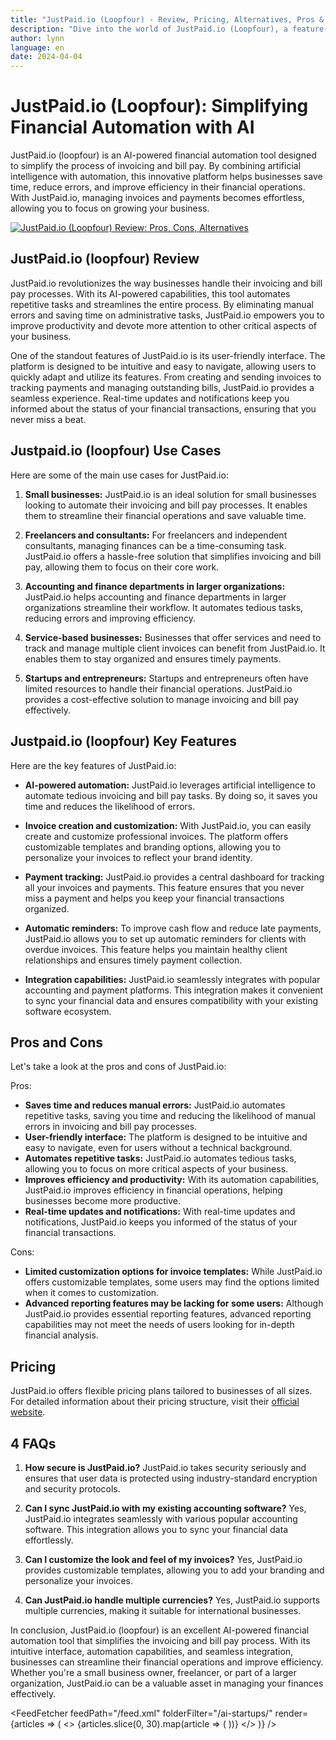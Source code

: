 ```yaml
---
title: "JustPaid.io (Loopfour) - Review, Pricing, Alternatives, Pros & Cons"
description: "Dive into the world of JustPaid.io (Loopfour), a feature-rich AI tool. Learn about its features, pricing, and how it's making an impact. Don't miss out!"
author: lynn
language: en
date: 2024-04-04
---
```


# JustPaid.io (Loopfour): Simplifying Financial Automation with AI
        
JustPaid.io (loopfour) is an AI-powered financial automation tool designed to simplify the process of invoicing and bill pay. By combining artificial intelligence with automation, this innovative platform helps businesses save time, reduce errors, and improve efficiency in their financial operations. With JustPaid.io, managing invoices and payments becomes effortless, allowing you to focus on growing your business.


<BlogHeader />


[![JustPaid.io (Loopfour) Review: Pros, Cons, Alternatives](/ai-startups/justpaid.io-(loopfour).png)](https://www.justpaid.io/)



## JustPaid.io (loopfour) Review

JustPaid.io revolutionizes the way businesses handle their invoicing and bill pay processes. With its AI-powered capabilities, this tool automates repetitive tasks and streamlines the entire process. By eliminating manual errors and saving time on administrative tasks, JustPaid.io empowers you to improve productivity and devote more attention to other critical aspects of your business.

One of the standout features of JustPaid.io is its user-friendly interface. The platform is designed to be intuitive and easy to navigate, allowing users to quickly adapt and utilize its features. From creating and sending invoices to tracking payments and managing outstanding bills, JustPaid.io provides a seamless experience. Real-time updates and notifications keep you informed about the status of your financial transactions, ensuring that you never miss a beat.

## Justpaid.io (loopfour) Use Cases

Here are some of the main use cases for JustPaid.io:

1. **Small businesses:** JustPaid.io is an ideal solution for small businesses looking to automate their invoicing and bill pay processes. It enables them to streamline their financial operations and save valuable time.

2. **Freelancers and consultants:** For freelancers and independent consultants, managing finances can be a time-consuming task. JustPaid.io offers a hassle-free solution that simplifies invoicing and bill pay, allowing them to focus on their core work.

3. **Accounting and finance departments in larger organizations:** JustPaid.io helps accounting and finance departments in larger organizations streamline their workflow. It automates tedious tasks, reducing errors and improving efficiency.

4. **Service-based businesses:** Businesses that offer services and need to track and manage multiple client invoices can benefit from JustPaid.io. It enables them to stay organized and ensures timely payments.

5. **Startups and entrepreneurs:** Startups and entrepreneurs often have limited resources to handle their financial operations. JustPaid.io provides a cost-effective solution to manage invoicing and bill pay effectively.

## Justpaid.io (loopfour) Key Features

Here are the key features of JustPaid.io:

- **AI-powered automation:** JustPaid.io leverages artificial intelligence to automate tedious invoicing and bill pay tasks. By doing so, it saves you time and reduces the likelihood of errors.

- **Invoice creation and customization:** With JustPaid.io, you can easily create and customize professional invoices. The platform offers customizable templates and branding options, allowing you to personalize your invoices to reflect your brand identity.

- **Payment tracking:** JustPaid.io provides a central dashboard for tracking all your invoices and payments. This feature ensures that you never miss a payment and helps you keep your financial transactions organized.

- **Automatic reminders:** To improve cash flow and reduce late payments, JustPaid.io allows you to set up automatic reminders for clients with overdue invoices. This feature helps you maintain healthy client relationships and ensures timely payment collection.

- **Integration capabilities:** JustPaid.io seamlessly integrates with popular accounting and payment platforms. This integration makes it convenient to sync your financial data and ensures compatibility with your existing software ecosystem.

## Pros and Cons

Let's take a look at the pros and cons of JustPaid.io:

Pros:
- **Saves time and reduces manual errors:** JustPaid.io automates repetitive tasks, saving you time and reducing the likelihood of manual errors in invoicing and bill pay processes. 
- **User-friendly interface:** The platform is designed to be intuitive and easy to navigate, even for users without a technical background. 
- **Automates repetitive tasks:** JustPaid.io automates tedious tasks, allowing you to focus on more critical aspects of your business.
- **Improves efficiency and productivity:** With its automation capabilities, JustPaid.io improves efficiency in financial operations, helping businesses become more productive.
- **Real-time updates and notifications:** With real-time updates and notifications, JustPaid.io keeps you informed of the status of your financial transactions.

Cons:
- **Limited customization options for invoice templates:** While JustPaid.io offers customizable templates, some users may find the options limited when it comes to customization.
- **Advanced reporting features may be lacking for some users:** Although JustPaid.io provides essential reporting features, advanced reporting capabilities may not meet the needs of users looking for in-depth financial analysis.

## Pricing

JustPaid.io offers flexible pricing plans tailored to businesses of all sizes. For detailed information about their pricing structure, visit their [official website](https://www.justpaid.io/pricing).

## 4 FAQs

1. **How secure is JustPaid.io?**
   JustPaid.io takes security seriously and ensures that user data is protected using industry-standard encryption and security protocols.

2. **Can I sync JustPaid.io with my existing accounting software?**
   Yes, JustPaid.io integrates seamlessly with various popular accounting software. This integration allows you to sync your financial data effortlessly.

3. **Can I customize the look and feel of my invoices?**
   Yes, JustPaid.io provides customizable templates, allowing you to add your branding and personalize your invoices.

4. **Can JustPaid.io handle multiple currencies?**
   Yes, JustPaid.io supports multiple currencies, making it suitable for international businesses.

In conclusion, JustPaid.io (loopfour) is an excellent AI-powered financial automation tool that simplifies the invoicing and bill pay process. With its intuitive interface, automation capabilities, and seamless integration, businesses can streamline their financial operations and improve efficiency. Whether you're a small business owner, freelancer, or part of a larger organization, JustPaid.io can be a valuable asset in managing your finances effectively.


<AdComponent />


<FeedFetcher feedPath="/feed.xml" folderFilter="/ai-startups/" render={articles => (
    <>
        <Cards>
            {articles.slice(0, 30).map(article => (
                <Card key={article.link} title={article.title} href={article.link} />
            ))}
        </Cards>
    </>
)} />

